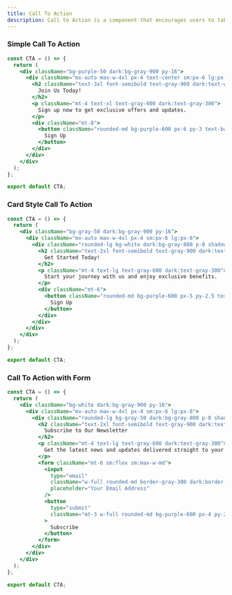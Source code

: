 ```yaml
---
title: Call To Action
description: Call to Action is a component that encourages users to take a specific action.
---
```


### Simple Call To Action
<Preview>
<SimpleCTA />
</Preview>

```jsx	showLineNumbers
const CTA = () => {
  return (
    <div className="bg-purple-50 dark:bg-gray-900 py-16">
      <div className="mx-auto max-w-4xl px-4 text-center sm:px-6 lg:px-8">
        <h2 className="text-3xl font-semibold text-gray-900 dark:text-white sm:text-4xl">
          Join Us Today!
        </h2>
        <p className="mt-4 text-xl text-gray-600 dark:text-gray-300">
          Sign up now to get exclusive offers and updates.
        </p>
        <div className="mt-8">
          <button className="rounded-md bg-purple-600 px-6 py-3 text-base font-medium text-white shadow-sm hover:bg-purple-700 focus:outline-none focus:ring-2 focus:ring-purple-500 focus:ring-offset-2 dark:bg-purple-500 dark:hover:bg-purple-600 dark:focus:ring-purple-400 dark:focus:ring-offset-purple-900">
            Sign Up
          </button>
        </div>
      </div>
    </div>
  );
};

export default CTA;
```

### Card Style Call To Action
<Preview>
<CardStyleCTA />
</Preview>

```jsx	showLineNumbers
const CTA = () => {
  return (
    <div className="bg-gray-50 dark:bg-gray-900 py-16">
      <div className="mx-auto max-w-4xl px-4 sm:px-6 lg:px-8">
        <div className="rounded-lg bg-white dark:bg-gray-800 p-8 shadow-sm dark:shadow-gray-700">
          <h2 className="text-2xl font-semibold text-gray-900 dark:text-white">
            Get Started Today!
          </h2>
          <p className="mt-4 text-lg text-gray-600 dark:text-gray-300">
            Start your journey with us and enjoy exclusive benefits.
          </p>
          <div className="mt-6">
            <button className="rounded-md bg-purple-600 px-5 py-2.5 text-sm font-medium text-white shadow-sm hover:bg-purple-700 focus:outline-none focus:ring-2 focus:ring-purple-500 focus:ring-offset-2 dark:bg-purple-500 dark:hover:bg-purple-600 dark:focus:ring-purple-400 dark:focus:ring-offset-gray-800">
              Sign Up
            </button>
          </div>
        </div>
      </div>
    </div>
  );
};

export default CTA;
```

### Call To Action with Form
<Preview>
<CTAwithForm />
</Preview>

```jsx	showLineNumbers
const CTA = () => {
  return (
    <div className="bg-white dark:bg-gray-900 py-16">
      <div className="mx-auto max-w-4xl px-4 sm:px-6 lg:px-8">
        <div className="rounded-lg bg-gray-50 dark:bg-gray-800 p-8 shadow-sm dark:shadow-gray-700">
          <h2 className="text-2xl font-semibold text-gray-900 dark:text-white">
            Subscribe to Our Newsletter
          </h2>
          <p className="mt-4 text-lg text-gray-600 dark:text-gray-300">
            Get the latest news and updates delivered straight to your inbox.
          </p>
          <form className="mt-6 sm:flex sm:max-w-md">
            <input
              type="email"
              className="w-full rounded-md border-gray-300 dark:border-gray-600 px-4 py-2 placeholder-gray-500 dark:placeholder-gray-400 shadow-sm focus:border-purple-500 focus:ring-purple-500 dark:focus:border-purple-400 dark:focus:ring-purple-400 sm:max-w-xs dark:bg-gray-700 dark:text-white"
              placeholder="Your Email Address"
            />
            <button
              type="submit"
              className="mt-3 w-full rounded-md bg-purple-600 px-4 py-2 font-medium text-white shadow-sm hover:bg-purple-700 focus:outline-none focus:ring-2 focus:ring-purple-500 focus:ring-offset-2 sm:mt-0 sm:ml-3 sm:w-auto dark:bg-purple-500 dark:hover:bg-purple-600 dark:focus:ring-purple-400 dark:focus:ring-offset-gray-800"
            >
              Subscribe
            </button>
          </form>
        </div>
      </div>
    </div>
  );
};

export default CTA;
```